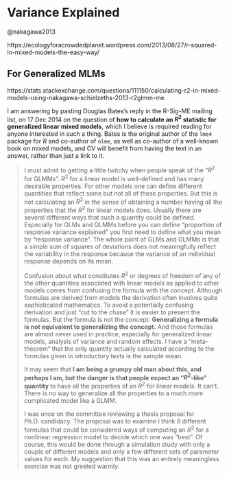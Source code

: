 # Variance Explained


@nakagawa2013 

https://ecologyforacrowdedplanet.wordpress.com/2013/08/27/r-squared-in-mixed-models-the-easy-way/


## For Generalized MLMs

https://stats.stackexchange.com/questions/111150/calculating-r2-in-mixed-models-using-nakagawa-schielzeths-2013-r2glmm-me


I am answering by pasting Douglas Bates's reply in the R-Sig-ME mailing list, on 17 Dec 2014 on the question of **how to calculate an $R^2$ statistic for generalized linear mixed models**, which I believe is required reading for anyone interested in such a thing. Bates is the original author of the `lme4` package for $R$ and co-author of `nlme`, as well as co-author of a well-known book on mixed models, and CV will benefit from having the text in an answer, rather than just a link to it.

>I must admit to getting a little twitchy when people speak of the "$R^2$ for GLMMs". $R^2$ for a linear model is well-defined and has many desirable properties. For other models one can define different quantities that reflect some but not all of these properties. But this is not calculating an $R^2$ in the sense of obtaining a number having all the properties that the $R^2$ for linear models does. Usually there are several different ways that such a quantity could be defined. Especially for GLMs and GLMMs before you can define "proportion of response variance explained" you first need to define what you mean by "response variance". The whole point of GLMs and GLMMs is that a simple sum of squares of deviations does not meaningfully reflect the variability in the response because the variance of an individual response depends on its mean.
>
> Confusion about what constitutes $R^2$ or degrees of freedom of any of the other quantities associated with linear models as applied to other models comes from confusing the formula with the concept. Although formulas are derived from models the derivation often involves quite sophisticated mathematics. To avoid a potentially confusing derivation and just "cut to the chase" it is easier to present the formulas. But the formula is not the concept. **Generalizing a formula is not equivalent to generalizing the concept.** And those formulas are almost never used in practice, especially for generalized linear models, analysis of variance and random effects. I have a "meta-theorem" that the only quantity actually calculated according to the formulas given in introductory texts is the sample mean.
>
>It may seem that **I am being a grumpy old man about this, and perhaps I am, but the danger is that people expect an "$R^2$-like" quantity **to have all the properties of an $R^2$ for linear models. It can't. There is no way to generalize all the properties to a much more complicated model like a GLMM.
>
> I was once on the committee reviewing a thesis proposal for Ph.D. candidacy. The proposal was to examine I think 9 different formulas that could be considered ways of computing an $R^2$ for a nonlinear regression model to decide which one was "best". Of course, this would be done through a simulation study with only a couple of different models and only a few different sets of parameter values for each. My suggestion that this was an entirely meaningless exercise was not greeted warmly.



